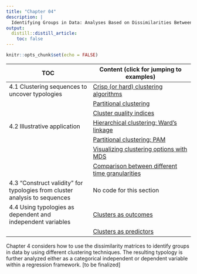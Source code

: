 ```yaml
---
title: "Chapter 04"
description: |
  Identifying Groups in Data: Analyses Based on Dissimilarities Between Sequences
output:
  distill::distill_article:
    toc: false
---
```


```r
knitr::opts_chunk$set(echo = FALSE)
```


| TOC                           | Content (click for jumping to examples)  |
|-------------------------------------|---------------------------------------------|
| 4.1	Clustering sequences to uncover typologies                              | [Crisp (or hard) clustering algorithms](rChapter4-1.html) | 
|                                                                             | [Partitional clustering](rChapter4-1.html) | 
|                                                                             | [Cluster quality indices](rChapter4-1.html) | 
| 4.2	Illustrative application                                                | [Hierarchical clustering: Ward’s linkage](rChapter4-2.html) | 
|                                                                             | [Partitional clustering: PAM](rChapter4-2.html) |
|                                                                             | [Visualizing clustering options with MDS](rChapter4-2.html) |
|                                                                             | [Comparison between different time granularities](rChapter4-2.html) |
| 4.3	“Construct validity” for typologies from cluster analysis to sequences  | No code for this section |
| 4.4	Using typologies as dependent and independent variables                 | [Clusters as outcomes](rChapter4-3.html) | 
|                                                                             | [Clusters as predictors](rChapter4-4.html) | 


Chapter 4 considers how to use the dissimilarity matrices to identify groups in data by using different clustering techniques. The resulting typology is further analyzed either as a categorical independent or dependent variable within a regression framework.  [to be finalized]
